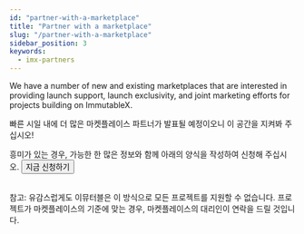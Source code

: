```yaml
---
id: "partner-with-a-marketplace"
title: "Partner with a marketplace"
slug: "/partner-with-a-marketplace"
sidebar_position: 3
keywords:
  - imx-partners
---
```



We have a number of new and existing marketplaces that are interested in providing launch support, launch exclusivity, and joint marketing efforts for projects building on ImmutableX.

빠른 시일 내에 더 많은 마켓플레이스 파트너가 발표될 예정이오니 이 공간을 지켜봐 주십시오!

흥미가 있는 경우, 가능한 한 많은 정보와 함께 아래의 양식을 작성하여 신청해 주십시오.
<a href="https://forms.gle/1JLetz21mCQDuFPh7"><Button>지금 신청하기</Button></a><br /><br />

참고: 유감스럽게도 이뮤터블은 이 방식으로 모든 프로젝트를 지원할 수 없습니다. 프로젝트가 마켓플레이스의 기준에 맞는 경우, 마켓플레이스의 대리인이 연락을 드릴 것입니다.